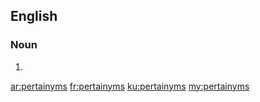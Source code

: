 ==English==

===Noun===
{{head|en|plural}}

# {{plural of|pertainym|lang=en}}

[[ar:pertainyms]]
[[fr:pertainyms]]
[[ku:pertainyms]]
[[my:pertainyms]]